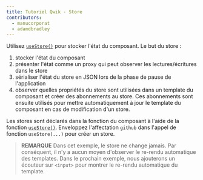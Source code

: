 ```yaml
---
title: Tutoriel Qwik - Store
contributors:
  - manucorporat
  - adamdbradley
---
```


Utilisez [`useStore()`](/docs/(qwik)/components/state/index.mdx#usestore) pour stocker l'état du composant. Le but du store :

1. stocker l'état du composant
2. présenter l'état comme un proxy qui peut observer les lectures/écritures dans le store
3. sérialiser l'état du store en JSON lors de la phase de pause de l'application
4. observer quelles propriétés du store sont utilisées dans un template du composant et créer des abonnements au store. Ces abonnements sont ensuite utilisés pour mettre automatiquement à jour le template du composant en cas de modification d'un store.

Les stores sont déclarés dans la fonction du composant à l'aide de la fonction [`useStore()`](/docs/(qwik)/components/state/index.mdx#usestore). Enveloppez l'affectation `github` dans l'appel de fonction `useStore(...)` pour créer un store.

> **REMARQUE**
> Dans cet exemple, le store ne change jamais. Par conséquent, il n'y a aucun moyen d'observer le re-rendu automatique des templates. Dans le prochain exemple, nous ajouterons un écouteur sur `<input>` pour montrer le re-rendu automatique du template.
